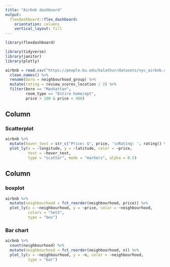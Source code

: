 ```yaml
---
title: "Airbnb dashboard"
output: 
  flexdashboard::flex_dashboard:
    orientation: columns
    vertical_layout: fill
---
```


```r
library(flexdashboard)
```

```r
library(tidyverse)
library(janitor)
library(plotly)
```

```r
airbnb = read.csv("https://people.bu.edu/kalathur/datasets/nyc_airbnb.csv") %>% 
  clean_names() %>% 
  rename(boro = neighbourhood_group) %>% 
  mutate(rating = review_scores_location / 2) %>% 
  filter(boro == "Manhattan",
         room_type == "Entire home/apt",
         price > 100 & price < 400)
```



Column {data-width=650}
-----------------------------------------------------------------------

### Scatterplot

```r
airbnb %>% 
  mutate(hover_text = str_c("Price: $", price, '\nRating: ', rating)) %>% 
  plot_ly(x = ~longitude, y = ~latitude, color = ~price,
          text = ~hover_text,
          type = "scatter", mode = "markers", alpha = 0.5)
```

Column {data-width=350}
-----------------------------------------------------------------------

### boxplot

```r
airbnb %>% 
  mutate(neighbourhood = fct_reorder(neighbourhood, price)) %>% 
  plot_ly(x = ~neighbourhood, y = ~price, color = ~neighbourhood,
          colors = "Set2",
          type = "box")
```

### Bar chart

```r
airbnb %>% 
  count(neighbourhood) %>% 
  mutate(neighbourhood = fct_reorder(neighbourhood, n)) %>% 
  plot_ly(x = ~neighbourhood, y = ~n, color = ~neighbourhood, 
          type = "bar")
```

